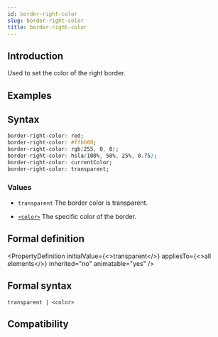 ```yaml
---
id: border-right-color
slug: border-right-color
title: border-right-color
---
```


## Introduction

Used to set the color of the right border.

## Examples


<Go
  example="css-api"
  defaultFile="src/border-right-color/App.tsx"
  img="/assets/doc/css/border-color-edge.jpg"
  defaultEntryFile="dist/border-right-color.lynx.bundle"
  entry="src/border-right-color"
/>

## Syntax

```css
border-right-color: red;
border-right-color: #ffbb00;
border-right-color: rgb(255, 0, 0);
border-right-color: hsla(100%, 50%, 25%, 0.75);
border-right-color: currentColor;
border-right-color: transparent;
```

### Values

- `transparent`
  The border color is transparent.

- [`<color>`](api/css/data-type/color)
  The specific color of the border.

## Formal definition


<PropertyDefinition
  initialValue={<>transparent</>}
  appliesTo={<>all elements</>}
  inherited="no"
  animatable="yes"
/>

## Formal syntax

```
transparent | <color>
```

## Compatibility


<LegacyCompatTable metadata="css/properties/border-right-color" />
